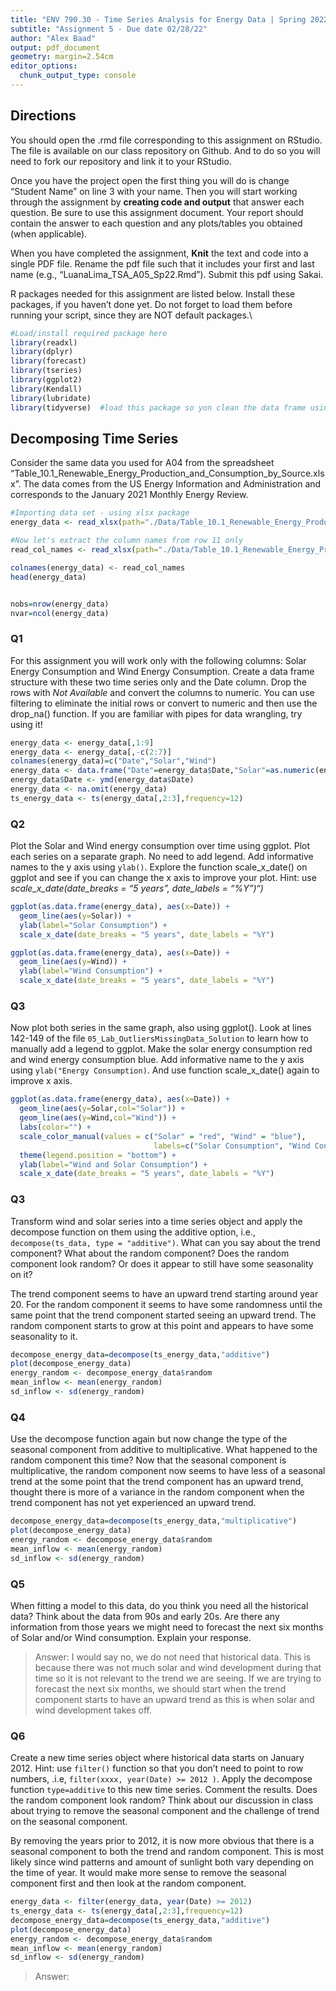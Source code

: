 ```yaml
---
title: "ENV 790.30 - Time Series Analysis for Energy Data | Spring 2022"
subtitle: "Assignment 5 - Due date 02/28/22"
author: "Alex Baad"
output: pdf_document
geometry: margin=2.54cm
editor_options: 
  chunk_output_type: console
---
```


## Directions

You should open the .rmd file corresponding to this assignment on RStudio. The file is available on our class repository on Github. And to do so you will need to fork our repository and link it to your RStudio.

Once you have the project open the first thing you will do is change "Student Name" on line 3 with your name. Then you will start working through the assignment by **creating code and output** that answer each question. Be sure to use this assignment document. Your report should contain the answer to each question and any plots/tables you obtained (when applicable).

When you have completed the assignment, **Knit** the text and code into a single PDF file. Rename the pdf file such that it includes your first and last name (e.g., "LuanaLima_TSA_A05_Sp22.Rmd"). Submit this pdf using Sakai.

R packages needed for this assignment are listed below. Install these packages, if you haven't done yet. Do not forget to load them before running your script, since they are NOT default packages.\\

```r
#Load/install required package here
library(readxl)
library(dplyr)
library(forecast)
library(tseries)
library(ggplot2)
library(Kendall)
library(lubridate)
library(tidyverse)  #load this package so yon clean the data frame using pipes


```

## Decomposing Time Series

Consider the same data you used for A04 from the spreadsheet "Table_10.1_Renewable_Energy_Production_and_Consumption_by_Source.xlsx". The data comes from the US Energy Information and Administration and corresponds to the January 2021 Monthly Energy Review.

```r
#Importing data set - using xlsx package
energy_data <- read_xlsx(path="./Data/Table_10.1_Renewable_Energy_Production_and_Consumption_by_Source.xlsx",col_names=FALSE,skip = 13,sheet="Monthly Data") #startRow is equivalent to skip on read.table

#Now let's extract the column names from row 11 only
read_col_names <- read_xlsx(path="./Data/Table_10.1_Renewable_Energy_Production_and_Consumption_by_Source.xlsx",col_names=FALSE,skip = 12,n_max = 11,sheet="Monthly Data")

colnames(energy_data) <- read_col_names
head(energy_data)


nobs=nrow(energy_data)
nvar=ncol(energy_data)

```

### Q1

For this assignment you will work only with the following columns: Solar Energy Consumption and Wind Energy Consumption. Create a data frame structure with these two time series only and the Date column. Drop the rows with *Not Available* and convert the columns to numeric. You can use filtering to eliminate the initial rows or convert to numeric and then use the drop_na() function. If you are familiar with pipes for data wrangling, try using it!

```r
energy_data <- energy_data[,1:9]
energy_data <- energy_data[,-c(2:7)]
colnames(energy_data)=c("Date","Solar","Wind")
energy_data <- data.frame("Date"=energy_data$Date,"Solar"=as.numeric(energy_data$Solar),"Wind"=as.numeric(energy_data$Wind))
energy_data$Date <- ymd(energy_data$Date)
energy_data <- na.omit(energy_data)
ts_energy_data <- ts(energy_data[,2:3],frequency=12)
```

### Q2

Plot the Solar and Wind energy consumption over time using ggplot. Plot each series on a separate graph. No need to add legend. Add informative names to the y axis using `ylab()`. Explore the function scale_x\_date() on ggplot and see if you can change the x axis to improve your plot. Hint: use *scale_x\_date(date_breaks = "5 years", date_labels = "%Y")")*

```r
ggplot(as.data.frame(energy_data), aes(x=Date)) +
  geom_line(aes(y=Solar)) + 
  ylab(label="Solar Consumption") +
  scale_x_date(date_breaks = "5 years", date_labels = "%Y")

ggplot(as.data.frame(energy_data), aes(x=Date)) +
  geom_line(aes(y=Wind)) + 
  ylab(label="Wind Consumption") +
  scale_x_date(date_breaks = "5 years", date_labels = "%Y")
```

### Q3

Now plot both series in the same graph, also using ggplot(). Look at lines 142-149 of the file `05_Lab_OutliersMissingData_Solution` to learn how to manually add a legend to ggplot. Make the solar energy consumption red and wind energy consumption blue. Add informative name to the y axis using `ylab("Energy Consumption)`. And use function scale_x\_date() again to improve x axis.

```r
ggplot(as.data.frame(energy_data), aes(x=Date)) +
  geom_line(aes(y=Solar,col="Solar")) +
  geom_line(aes(y=Wind,col="Wind")) +
  labs(color="") +
  scale_color_manual(values = c("Solar" = "red", "Wind" = "blue"),
                                labels=c("Solar Consumption", "Wind Consumption")) +
  theme(legend.position = "bottom") +
  ylab(label="Wind and Solar Consumption") +
  scale_x_date(date_breaks = "5 years", date_labels = "%Y")

```

### Q3

Transform wind and solar series into a time series object and apply the decompose function on them using the additive option, i.e., `decompose(ts_data, type = "additive")`. What can you say about the trend component? What about the random component? Does the random component look random? Or does it appear to still have some seasonality on it?

The trend component seems to have an upward trend starting around year 20. For the random component it seems to have some randomness until the same point that the trend component started seeing an upward trend. The random component starts to grow at this point and appears to have some seasonality to it.
```r
decompose_energy_data=decompose(ts_energy_data,"additive")
plot(decompose_energy_data)
energy_random <- decompose_energy_data$random 
mean_inflow <- mean(energy_random)  
sd_inflow <- sd(energy_random)
```

### Q4

Use the decompose function again but now change the type of the seasonal component from additive to multiplicative. What happened to the random component this time?
Now that the seasonal component is multiplicative, the random component now seems to have less of a seasonal trend at the some point that the trend component has an upward trend, thought there is more of a variance in the random component when the trend component has not yet experienced an upward trend.

```r
decompose_energy_data=decompose(ts_energy_data,"multiplicative")
plot(decompose_energy_data)
energy_random <- decompose_energy_data$random 
mean_inflow <- mean(energy_random)  
sd_inflow <- sd(energy_random)
```

### Q5

When fitting a model to this data, do you think you need all the historical data? Think about the data from 90s and early 20s. Are there any information from those years we might need to forecast the next six months of Solar and/or Wind consumption. Explain your response.

> Answer: I would say no, we do not need that historical data. This is because there was not much solar and wind development during that time so it is not relevant to the trend we are seeing. If we are trying to forecast the next six months, we should start when the trend component starts to have an upward trend as this is when solar and wind development takes off.

### Q6

Create a new time series object where historical data starts on January 2012. Hint: use `filter()` function so that you don't need to point to row numbers, .i.e, `filter(xxxx, year(Date) >= 2012 )`. Apply the decompose function `type=additive` to this new time series. Comment the results. Does the random component look random? Think about our discussion in class about trying to remove the seasonal component and the challenge of trend on the seasonal component.

By removing the years prior to 2012, it is now more obvious that there is a seasonal component to both the trend and random component. This is most likely since wind patterns and amount of sunlight both vary depending on the time of year. It would make more sense to remove the seasonal component first and then look at the random component.
```r
energy_data <- filter(energy_data, year(Date) >= 2012)
ts_energy_data <- ts(energy_data[,2:3],frequency=12)
decompose_energy_data=decompose(ts_energy_data,"additive")
plot(decompose_energy_data)
energy_random <- decompose_energy_data$random 
mean_inflow <- mean(energy_random)  
sd_inflow <- sd(energy_random)

```

> Answer:



